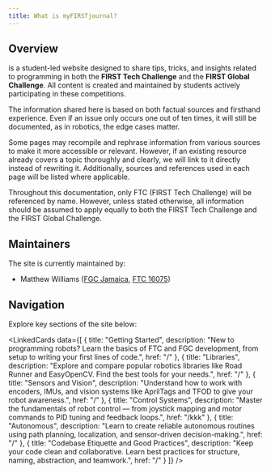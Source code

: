 ```yaml
---
title: What is myFIRSTjournal?
---
```


## Overview

<Wordmark /> is a student-led website designed to share tips, tricks, and
insights related to programming in both the **FIRST Tech Challenge** and the
**FIRST Global Challenge**. All content is created and maintained by students
actively participating in these competitions.

The information shared here is based on both factual sources and firsthand experience.
Even if an issue only occurs one out of ten times, it will still be documented, as
in robotics, the edge cases matter.

Some pages may recompile and rephrase information from various sources to make it more
accessible or relevant. However, if an existing resource already covers a topic
thoroughly and clearly, we will link to it directly instead of rewriting it.
Additionally, sources and references used in each page will be listed where applicable.

Throughout this documentation, only FTC (FIRST Tech Challenge) will be referenced by name.
However, unless stated otherwise, all information should be assumed to apply equally to both
the FIRST Tech Challenge and the FIRST Global Challenge.

## Maintainers

The site is currently maintained by:

- Matthew Williams ([FGC Jamaica](https://fgcjamaica.github.io/), [FTC 16075](https://ftcscout.org/teams/16075))

## Navigation

Explore key sections of the site below:

<LinkedCards data={[
  {
    title: "Getting Started",
    description: "New to programming robots? Learn the basics of FTC and FGC development, from setup to writing your first lines of code.",
    href: "/"
  },
  {
    title: "Libraries",
    description: "Explore and compare popular robotics libraries like Road Runner and EasyOpenCV. Find the best tools for your needs.",
    href: "/"
  },
  {
    title: "Sensors and Vision",
    description: "Understand how to work with encoders, IMUs, and vision systems like AprilTags and TFOD to give your robot awareness.",
    href: "/"
  },
  {
    title: "Control Systems",
    description: "Master the fundamentals of robot control — from joystick mapping and motor commands to PID tuning and feedback loops.",
    href: "/kkk"
  },
  {
    title: "Autonomous",
    description: "Learn to create reliable autonomous routines using path planning, localization, and sensor-driven decision-making.",
    href: "/"
  },
  {
    title: "Codebase Etiquette and Good Practices",
    description: "Keep your code clean and collaborative. Learn best practices for structure, naming, abstraction, and teamwork.",
    href: "/"
  }
]} />